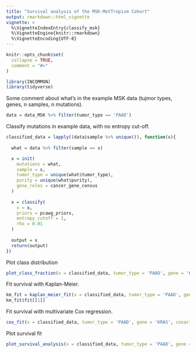 ```yaml
---
title: "Survival analysis of the MSK-MetTropism Cohort"
output: rmarkdown::html_vignette
vignette: >
  %\VignetteIndexEntry{classify_msk}
  %\VignetteEngine{knitr::rmarkdown}
  %\VignetteEncoding{UTF-8}
---
```


```r
knitr::opts_chunk$set(
  collapse = TRUE,
  comment = "#>"
)
```

```r
library(INCOMMON)
library(tidyverse)
```

Some comment about what's in the example MSK data (tujmor types, genes, n samples, n mutations).

```r
data = data_MSK %>% filter(tumor_type == 'PAAD')
```

Classify mutations in example data, with no entropy cut-off.

```r
classified_data = lapply((data$sample %>% unique()), function(s){
  
  what = data %>% filter(sample == s)

  x = init(
    mutations = what,
    sample = s,
    tumor_type = unique(what$tumor_type),
    purity = unique(what$purity),
    gene_roles = cancer_gene_census
  )
  
  x = classify(
    x = x,
    priors = pcawg_priors,
    entropy_cutoff = 1,
    rho = 0.01
  )
  
  output = x
  return(output)
})
```

Plot class distribution

```r
plot_class_fraction(x = classified_data, tumor_type = 'PAAD', gene = 'KRAS')
```

Fit survival with Kaplan-Meier.

```r
km_fit = kaplan_meier_fit(x = classified_data, tumor_type = 'PAAD', gene = 'KRAS')
km_fit$fit[[1]]
```
Fit survival with multivariate Cox regression.

```r
cox_fit(x = classified_data, tumor_type = 'PAAD', gene = 'KRAS', covariates = c('age', 'sex', 'tmb'))
```

Plot survival fit

```r
plot_survival_analysis(x = classified_data, tumor_type = 'PAAD', gene = 'KRAS', cox_covariates = c('age', 'sex', 'tmb'))
```





